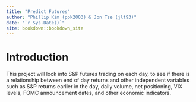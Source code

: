 ```yaml
--- 
title: "Predict Futures"
author: "Phillip Kim (ppk2003) & Jon Tse (jlt93)"
date: "`r Sys.Date()`"
site: bookdown::bookdown_site
---
```


# Introduction

This project will look into S&P futures trading on each day, to see if there is a relationship between end of day returns and other independent variables such as S&P returns earlier in the day, daily volume, net positioning, VIX levels, FOMC announcement dates, and other economic indicators.  